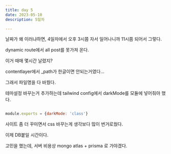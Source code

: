 ```yaml
---
title: day 5
date: 2023-05-10
description: 5일차

---
```


날짜가 왜 이러냐하면, 4일차에서 오후 3시쯤 자서 일어나니까 11시쯤 되어서 그렇다.


dynamic route에서 all post를 못가져 온다.


이거 때매 몇시간 날렸지?


contentlayer에서 _path가 한글이면 안되는거였다...


그래서 파일명을 다 바꿨다.


테마설정 바꾸는거 추가하는데 tailwind config에서 darkMode를 모듈에 넣어줘야 했다.


```js

module.exports = {darkMode: 'class'}
```


사이트 좀 더 꾸미면서 css 바꾸는게 생각보다 많이 번거로웠다.


이제 DB붙일 시간이다.


고민을 했는데, 서버 비용상 mongo atlas + prisma 로 가야겠다.

